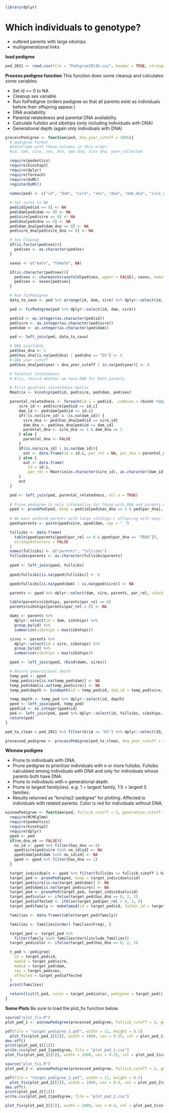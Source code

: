 ```r
library(dplyr)
```

# Which individuals to genotype?

  * outbred parents with large sibships
  * multigenerational links

**load pedigree**

```r
ped_2011 <- read.csv(file = "Pedigree2011b.csv", header = TRUE, stringsAsFactors = FALSE)
```

**Process pedigree function**
This function does some cleanup and calculates some variables.

  * Set id == 0 to NA
  * Cleanup sex variable 
  * Run fixPedigree (orders pedigree so that all parents exist as individuals before their offspring appear.)
  * DNA availability.
  * Parental relatedness and parental DNA availability.
  * Calculate fullsibs and sibships (only including individuals with DNA)
  * Generational depth (again only individuals with DNA)

```r
processPedigree <- function(ped, dna_year_cutoff = 2006){
  # pedigree format
  #dataframe with these columns in this order:
  #id, dam, sire, sex, dna, dam dna, sire dna, year_collected

  require(pedantics)
  require(kinship2)
  require(dplyr)
  require(foreach)
  require(doMC)
  registerDoMC()
  
  names(ped) <- c("id", "dam", "sire", "sex", "dna", "dam_dna", "sire_dna", "year")

  # Set zeros to NA
  ped$id[ped$id == 0] <- NA
  ped$dam[ped$dam == 0] <- NA
  ped$sire[ped$sire == 0] <- NA
  ped$dna[ped$dna == 0] <- NA
  ped$dam_dna[ped$dam_dna == 0] <- NA
  ped$sire_dna[ped$sire_dna == 0] <- NA

  # Sex Cleanup
  if(is.factor(ped$sex)){
    ped$sex <- as.character(ped$ex)
  }

  sexes <- c("male", "female", NA)

  if(is.character(ped$sex)){
    ped$sex <- charmatch(casefold(ped$sex, upper = FALSE), sexes, nomatch = 3)
    ped$sex <- sexes[ped$sex]
  }

  # Run fixPedigree
  data_to_save <- ped %>% arrange(id, dam, sire) %>% dplyr::select(id, sex, dna, sire_dna, dam_dna, year)

  ped <- fixPedigree(ped %>% dplyr::select(id, dam, sire))

  ped$id <- as.integer(as.character(ped$id))
  ped$sire <- as.integer(as.character(ped$sire))
  ped$dam <- as.integer(as.character(ped$dam))

  ped <- left_join(ped, data_to_save)

  # DNA available
  ped$has_dna <- 1
  ped$has_dna[is.na(ped$dna) | ped$dna == "DS"] <- 0
  # DNA year cutoff
  ped$has_dna[ped$year < dna_year_cutoff | is.na(ped$year)] <- 0

  # Parental relatedness
  # Also, record whether we have DNA for both parents

  # First generate relatedness matrix
  Rmatrix <- kinship(ped$id, ped$sire, ped$dam, ped$sex)

  parental_relatedness <- foreach(id.i = ped$id, .combine = rbind) %dopar% {
      sire_id <- ped$sire[ped$id == id.i]
      dam_id <- ped$dam[ped$id == id.i]
      if(!is.na(sire_id) & !is.na(dam_id)) {
        sire_dna <- ped$has_dna[ped$id == sire_id]
        dam_dna <- ped$has_dna[ped$id == dam_id]
        parental_dna <- sire_dna == 1 & dam_dna == 1
      } else {
        parental_dna <- FALSE
      }
      if(is.na(sire_id) | is.na(dam_id)){
        out <- data.frame(id = id.i, par_rel = NA, par_dna = parental_dna)
      } else {
        out <- data.frame(
          id = id.i,
          par_rel = Rmatrix[as.character(sire_id), as.character(dam_id)], par_dna = parental_dna)
      }
      out
  }

  ped <- left_join(ped, parental_relatedness, all.x = TRUE)
  
  # Prune pedigree to only informative for those with DNA and parents with DNA
  pped <- prunePed(ped, keep = ped$id[ped$has_dna == 1 & ped$par_dna], make.base = TRUE)
  
  # We want outbred parents with large sibships / offspring with many fullsibs. Need to only count parents for which we have DNA for both parents and offspring.
  pped$parents <- paste(pped$sire, pped$dam, sep = "_")

  fullsibs <- data.frame(
    table(pped$parents[pped$par_rel == 0 & pped$par_dna == "TRUE"]),
    stringsAsFactors = FALSE
  )
  names(fullsibs) <- c("parents", "fullsibs")
  fullsibs$parents <- as.character(fullsibs$parents)
  
  pped <- left_join(pped, fullsibs)
  
  pped$fullsibs[is.na(pped$fullsibs)] <- 0

  pped$fullsibs[is.na(pped$dam) | is.na(pped$sire)] <- NA

  parents <- pped %>% dplyr::select(dam, sire, parents, par_rel, sibships = fullsibs) %>% distinct()

  table(parents$sibships, parents$par_rel == 0)
  parents$sibships[parents$par_rel > 0] <- NA

  dams <- parents %>%
    dplyr::select(id = dam, sibships) %>%
    group_by(id) %>%
    summarize(sibships = max(sibships))

  sires <- parents %>%
    dplyr::select(id = sire, sibships) %>%
    group_by(id) %>%
    summarize(sibships = max(sibships))

  pped <- left_join(pped, rbind(dams, sires))

  # Record generational depth
  temp_ped <- pped
  temp_ped$sire[is.na(temp_ped$dam)] <- NA
  temp_ped$dam[is.na(temp_ped$sire)] <- NA
  temp_ped$depth <- kindepth(id = temp_ped$id, dad.id = temp_ped$sire, mom.id = temp_ped$dam)

  temp_depth <- temp_ped %>% dplyr::select(id, depth)
  pped <- left_join(pped, temp_ped)
  pped$id <- as.integer(pped$id)
  ped <- left_join(ped, pped %>% dplyr::select(id, fullsibs, sibships, depth))
  return(ped)
}

ped_to_clean = ped_2011 %>% filter(Grid == "KS") %>% dplyr::select(ID, DAM.ID, SIRE.ID, Sex, DNA, DAM.DNA, SIRE.DNA, BYEAR)

processed_pedigree <- processPedigree(ped_to_clean, dna_year_cutoff = 2006)
```

**Winnow pedigree**

  * Prune to individuals with DNA.
  * Prune pedigree to prioritize individuals with n or more fullsibs. Fullsibs calculated among individuals with DNA and only for individuals whose parents both have DNA.
  * Prune to indivdiauls with n generational depth.
  * Prune to largest family(ies). e.g. 1 = largest family, 1:5 = largest 5 families.
  * Results returned as "kinship2::pedigree" for plotting. Affected is individuals with related parents. Color is red for individuals without DNA.

```r

winnowPedigree <- function(ped, fullsib_cutoff = 3, generation_cutoff = 1, include_families = 1:100, no_dna_ok = FALSE){
  require(MCMCglmm)
  require(pedantics)
  require(kinship2)
  require(dplyr)
  pped <- ped
  if(no_dna_ok == FALSE){
    no_id <- pped %>% filter(has_dna == 0)
    pped$sire[ped$sire %in% no_id$id] <- NA
    pped$dam[ped$dam %in% no_id$id] <- NA
    pped <- pped %>% filter(has_dna == 1)
  }

  target_individuals <- pped %>% filter(fullsibs >= fullsib_cutoff & has_dna == 1 & par_rel == 0 & par_dna & depth >= generation_cutoff)
  target_ped <- prunePed(pped, keep = target_individuals$id)
  target_ped$sire[is.na(target_ped$dam)] <- NA
  target_ped$dam[is.na(target_ped$sire)] <- NA
  target_ped <- prunePed(target_ped, target_individuals$id)
  target_ped$color <- ifelse(target_ped$has_dna == 0, 2, 1)
  target_ped$affected <- ifelse(target_ped$par_rel > 0, 1, 0)
  target_ped$family <- makefamid(id = target_ped$id, father.id = target_ped$sire, mother.id = target_ped$dam)

  families <- data.frame(table(target_ped$family))

  families <- families[order(-families$Freq), ]

  target_ped <- target_ped %>%
    filter(family %in% families$Var1[include_families])
  target_ped$color <- ifelse(target_ped$has_dna == 0, 2, 1)

  t_ped <- pedigree(
    id = target_ped$id,
    dadid = target_ped$sire,
    momid = target_ped$dam,
    sex = target_ped$sex,
    affected = target_ped$affected
  )
  print(families)

  return(list(t_ped, color = target_ped$color, pedigree = target_ped))
}

```

**Some Plots**
Be sure to load the plot_fix function below.

```r
source("plot_fix.R")
plot_ped_1 <- winnowPedigree(processed_pedigree, fullsib_cutoff = 2, generation_cutoff = 2, include_families = 1:5)

pdf(file = "target_pedigree_1.pdf", width = 11, height = 8.5)
  plot_fix(plot_ped_1[[1]], width = 1000, cex = 0.25, col = plot_ped_1$color)
dev.off()
print(plot_ped_1[[1]])
write.csv(plot_ped_1$pedigree, file = "plot_ped_1.csv")
plot_fix(plot_ped_1[[1]], width = 1000, cex = 0.25, col = plot_ped_1$color)
```

```r
source("plot_fix.R")
plot_ped_2 <- winnowPedigree(processed_pedigree, fullsib_cutoff = 2, generation_cutoff = 1, include_families = 1)

pdf(file = "target_pedigree_2.pdf", width = 11, height = 8.5)
  plot_fix(plot_ped_2[[1]], width = 1000, cex = 0.4, col = plot_ped_2$color)
dev.off()
print(plot_ped_2[[1]])
write.csv(plot_ped_2$pedigree, file = "plot_ped_2.csv")

plot_fix(plot_ped_2[[1]], width = 1000, cex = 0.4, col = plot_ped_2$color)
```

